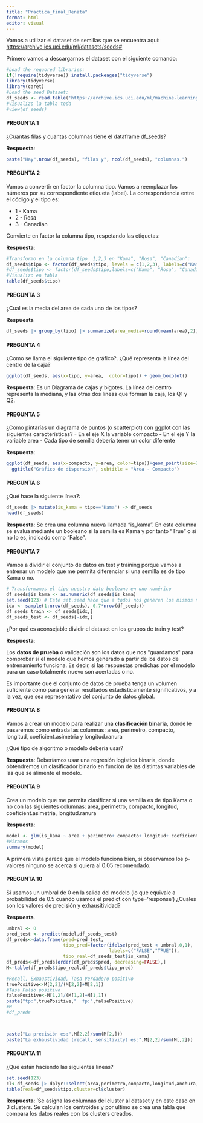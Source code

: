 ```yaml
---
title: "Practica_final_Renata"
format: html
editor: visual
---
```


Vamos a utilizar el dataset de semillas que se encuentra aquí: <https://archive.ics.uci.edu/ml/datasets/seeds#>

Primero vamos a descargarnos el dataset con el siguiente comando:

```r
#Load the requored libraries:
if(!require(tidyverse)) install.packeages("tidyverse")
library(tidyverse)
library(caret)
#Load the seed Dataset:
df_seeds <- read.table('https://archive.ics.uci.edu/ml/machine-learning-databases/00236/seeds_dataset.txt', col.names =c('area','perimetro','compacto','longitud','anchura','coeficient.asimetria','longitud.ranura','tipo'))
#Visualizo la tabla toda
#view(df_seeds)
```

#### PREGUNTA 1

¿Cuantas filas y cuantas columnas tiene el dataframe df_seeds?

**Respuesta**:

```r
paste("Hay",nrow(df_seeds), "filas y", ncol(df_seeds), "columnas.")
```

#### PREGUNTA 2

Vamos a convertir en factor la columna tipo. Vamos a reemplazar los números por su correspondiente etiqueta (label). La correspondencia entre el código y el tipo es:

-   1 - Kama
-   2 - Rosa
-   3 - Canadian

Convierte en factor la columna tipo, respetando las etiquetas:

**Respuesta**:

```r
#Transformo en la columna tipo  1,2,3 en "Kama", "Rosa", "Canadian":
df_seeds$tipo <- factor(df_seeds$tipo, levels = c(1,2,3), labels=c("Kama", "Rosa", "Canadian"))
#df_seeds$tipo <- factor(df_seeds$tipo,labels=c("Kama", "Rosa", "Canadian"))
#Visualizo en tabla
table(df_seeds$tipo)
```

#### PREGUNTA 3

¿Cual es la media del area de cada uno de los tipos?

**Respuesta**

```r

df_seeds |> group_by(tipo) |> summarize(area_media=round(mean(area),2))

```

#### PREGUNTA 4

¿Como se llama el siguiente tipo de gráfico?. ¿Qué representa la línea del centro de la caja?

```r
ggplot(df_seeds, aes(x=tipo, y=area,  color=tipo)) + geom_boxplot()
```

**Respuesta**: Es un Diagrama de cajas y bigotes. La línea del centro representa la mediana, y las otras dos lineas que forman la caja, los Q1 y Q2.

#### PREGUNTA 5

¿Como pintarías un diagrama de puntos (o scatterplot) con ggplot con las siguientes características? - En el eje X la variable compacto - En el eje Y la variable area - Cada tipo de semilla debería tener un color diferente

**Respuesta**:

```r
ggplot(df_seeds, aes(x=compacto, y=area, color=tipo))+geom_point(size=2.3)+
  ggtitle("Gráfico de dispersión", subtitle = "Área - Compacto")
```

#### PREGUNTA 6

¿Qué hace la siguiente línea?:

```r
df_seeds |> mutate(is_kama = tipo=='Kama') -> df_seeds
head(df_seeds)
```

**Respuesta**: Se crea una columna nueva llamada "is_kama". En esta columna se evalua mediante un booleano si la semilla es Kama y por tanto "True" o si no lo es, indicado como "False".

#### PREGUNTA 7

Vamos a dividir el conjunto de datos en test y training porque vamos a entrenar un modelo que me permita diferenciar si una semilla es de tipo Kama o no.

```r
# Transformamos el tipo nuestro dato booleano en uno numérico 
df_seeds$is_kama <- as.numeric(df_seeds$is_kama)
set.seed(123) # Este set.seed hace que a todos nos generen los mismos número aleatorios
idx <- sample(1:nrow(df_seeds), 0.7*nrow(df_seeds))
df_seeds_train <- df_seeds[idx,]
df_seeds_test <- df_seeds[-idx,]

```

¿Por qué es aconsejable dividir el dataset en los grupos de train y test?

**Respuesta**:

Los **datos de prueba** o validación son los datos que nos \"guardamos\" para comprobar si el modelo que hemos generado a partir de los datos de entrenamiento funciona. Es decir, si las respuestas predichas por el modelo para un caso totalmente nuevo son acertadas o no.

Es importante que el conjunto de datos de prueba tenga un volumen suficiente como para generar resultados estadísticamente significativos, y a la vez, que sea representativo del conjunto de datos global.

#### PREGUNTA 8

Vamos a crear un modelo para realizar una **clasificación binaria**, donde le pasaremos como entrada las columnas: area, perimetro, compacto, longitud, coeficient.asimetria y longitud.ranura

¿Qué tipo de algoritmo o modelo debería usar?

**Respuesta**: Deberíamos usar una regresión logistica binaria, donde obtendremos un clasificador binario en función de las distintas variables de las que se alimente el modelo.

#### PREGUNTA 9

Crea un modelo que me permita clasificar si una semilla es de tipo Kama o no con las siguientes columnas: area, perimetro, compacto, longitud, coeficient.asimetria, longitud.ranura

**Respuesta**:

```r
model <- glm(is_kama ~ area + perimetro+ compacto+ longitud+ coeficient.asimetria+ longitud.ranura, family = binomial(link='logit'), data = df_seeds_train)
#Miramos
summary(model)
```

A primera vista parece que el modelo funciona bien, si observamos los p-valores ninguno se acerca si quiera al 0.05 recomendado.

#### PREGUNTA 10

Si usamos un umbral de 0 en la salida del modelo (lo que equivale a probabilidad de 0.5 cuando usamos el predict con type='response') ¿Cuales son los valores de precisión y exhausitividad?

**Respuesta**.

```r
umbral <- 0
pred_test <- predict(model,df_seeds_test) 
df_preds<-data.frame(pred=pred_test,
                     tipo_pred=factor(ifelse(pred_test < umbral,0,1),
                                      labels=c("FALSE","TRUE")),
                     tipo_real=df_seeds_test$is_kama)
df_preds<-df_preds[order(df_preds$pred, decreasing=FALSE),]
M<-table(df_preds$tipo_real,df_preds$tipo_pred)

#Recall, Exhaustividad, Tasa Verdadero positivo
truePositive<-M[2,2]/(M[2,2]+M[2,1]) 
#Tasa Falso positivo
falsePositive<-M[1,2]/(M[1,2]+M[1,1])
paste("tp:",truePositive,"  fp:",falsePositive)
#M
#df_preds



paste("La precisión es:",M[2,2]/sum(M[2,]))
paste("La exhaustividad (recall, sensitivity) es:",M[2,2]/sum(M[,2]))


```

#### PREGUNTA 11

¿Qué están haciendo las siguientes líneas?

```r
set.seed(123)
cl<-df_seeds |> dplyr::select(area,perimetro,compacto,longitud,anchura,coeficient.asimetria,longitud.ranura) |> kmeans(3)
table(real=df_seeds$tipo,cluster=cl$cluster)
```

**Respuesta**: 'Se asigna las columnas del cluster al dataset y en este caso en 3 clusters. Se calculan los centroides y por ultimo se crea una tabla que compara los datos reales con los clusters creados.
